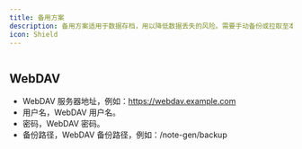 ```yaml
---
title: 备用方案
description: 备用方案适用于数据存档，用以降低数据丢失的风险。需要手动备份或拉取至本地，目前仅支持 WebDAV。
icon: Shield
---
```



<Image width="0" height="0" src="https://s2.loli.net/2025/07/10/KQNXgx7zryHoOiW.png" />

## WebDAV

- WebDAV 服务器地址，例如：https://webdav.example.com
- 用户名，WebDAV 用户名。
- 密码，WebDAV 密码。
- 备份路径，WebDAV 备份路径，例如：/note-gen/backup
